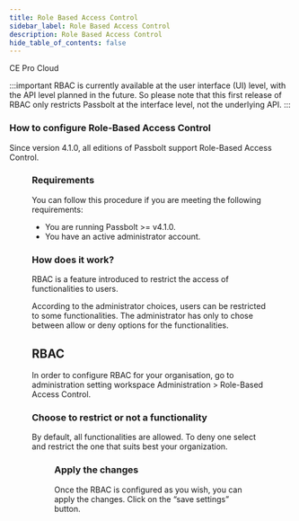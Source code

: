 ```yaml
---
title: Role Based Access Control
sidebar_label: Role Based Access Control
description: Role Based Access Control
hide_table_of_contents: false
---
```



<div style={{display: "flex", gap: "1rem"}}>
  <Chips link="https://www.passbolt.com/ce/docker" isUnderMainTitle={true}>CE</Chips>
  <Chips link="https://www.passbolt.com/pricing/pro" isUnderMainTitle={true}>Pro</Chips>
  <Chips link="https://www.passbolt.com/pricing/cloud" isUnderMainTitle={true}>Cloud</Chips>
</div>

:::important
RBAC is currently available at the user interface (UI) level, with the API level planned in the future.
So please note that this first release of RBAC only restricts Passbolt at the interface level, not the underlying API.
:::

### How to configure Role-Based Access Control

Since version 4.1.0, all editions of Passbolt support Role-Based Access Control.

<Figure
  src={
    '/img/help/2025/04/rbac.png'
  }
  caption="fig. Role-Based Access Control"
  alt="Role-Based Access Control"
/>

### Requirements
You can follow this procedure if you are meeting the following requirements:

* You are running Passbolt >= v4.1.0.
* You have an active administrator account.

### How does it work?
RBAC is a feature introduced to restrict the access of functionalities to users.

According to the administrator choices, users can be restricted to some functionalities. The administrator has only to chose between allow or deny options for the functionalities.

## RBAC
In order to configure RBAC for your organisation, go to administration setting workspace Administration > Role-Based Access Control.

### Choose to restrict or not a functionality
By default, all functionalities are allowed. To deny one select and restrict the one that suits best your organization.

<Figure
  src={
    '/img/help/2025/04/rbac-select-permission.png'
  }
  caption="fig. RBAC administration settings select permission"
  alt="RBAC administration settings select permission"
/>

### Apply the changes
Once the RBAC is configured as you wish, you can apply the changes. Click on the “save settings” button.

<Figure
  src={
    '/img/help/2025/04/rbac-save.png'
  }
  caption="fig. RBAC administration settings save changes"
  alt="RBAC administration settings save changes"
/>
